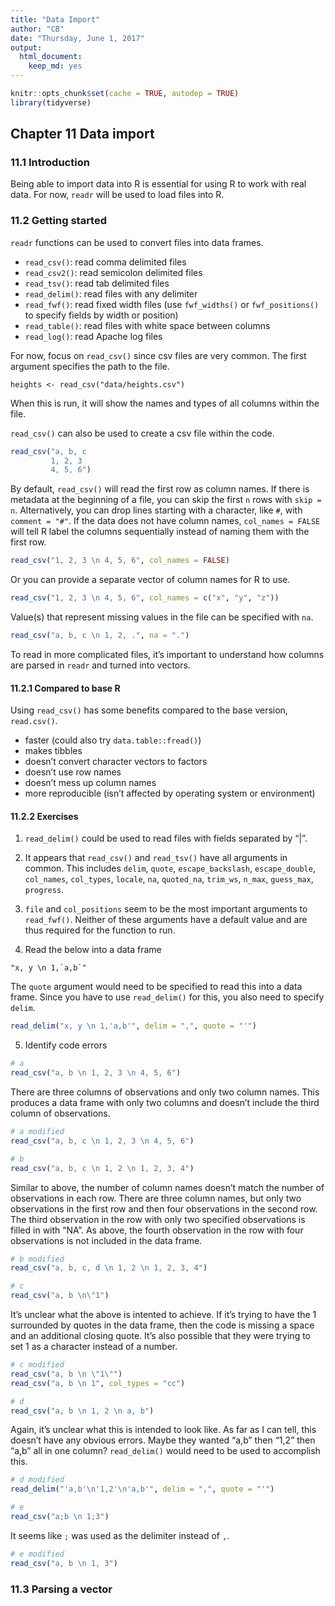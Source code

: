 ```yaml
---
title: "Data Import"
author: "CB"
date: "Thursday, June 1, 2017"
output:
  html_document:
    keep_md: yes
---
```

```r
knitr::opts_chunk$set(cache = TRUE, autodep = TRUE)
library(tidyverse)
```

## Chapter 11 Data import

### 11.1 Introduction

Being able to import data into R is essential for using R to work with real data. For now, `readr` will be used to load files into R. 

### 11.2 Getting started

`readr` functions can be used to convert files into data frames. 

* `read_csv()`: read comma delimited files
* `read_csv2()`: read semicolon delimited files
* `read_tsv()`: read tab delimited files
* `read_delim()`: read files with any delimiter
* `read_fwf()`: read fixed width files (use `fwf_widths()` or `fwf_positions()` to specify fields by width or position)
* `read_table()`: read files with white space between columns
* `read_log()`: read Apache log files

For now, focus on `read_csv()` since csv files are very common. The first argument specifies the path to the file. 
```
heights <- read_csv("data/heights.csv")
```

When this is run, it will show the names and types of all columns within the file.

`read_csv()` can also be used to create a csv file within the code. 
```r
read_csv("a, b, c
         1, 2, 3
         4, 5, 6")
```

By default, `read_csv()` will read the first row as column names. If there is metadata at the beginning of a file, you can skip the first `n` rows with `skip = n`. Alternatively, you can drop lines starting with a character, like `#`, with `comment = "#"`. If the data does not have column names, `col_names = FALSE` will tell R label the columns sequentially instead of naming them with the first row. 
```r
read_csv("1, 2, 3 \n 4, 5, 6", col_names = FALSE)
```

Or you can provide a separate vector of column names for R to use.
```r
read_csv("1, 2, 3 \n 4, 5, 6", col_names = c("x", "y", "z"))
```

Value(s) that represent missing values in the file can be specified with `na`.
```r
read_csv("a, b, c \n 1, 2, .", na = ".")
```

To read in more complicated files, it's important to understand how columns are parsed in `readr` and turned into vectors.

#### 11.2.1 Compared to base R

Using `read_csv()` has some benefits compared to the base version, `read.csv()`. 

* faster (could also try `data.table::fread()`)
* makes tibbles
* doesn't convert character vectors to factors
* doesn't use row names
* doesn't mess up column names
* more reproducible (isn't affected by operating system or environment)

#### 11.2.2 Exercises

1. `read_delim()` could be used to read files with fields separated by "|".

2. It appears that `read_csv()` and `read_tsv()` have all arguments in common. This includes `delim`, `quote`, `escape_backslash`, `escape_double`, `col_names`, `col_types`, `locale`, `na`, `quoted_na`, `trim_ws`, `n_max`, `guess_max`, `progress`. 

3. `file` and `col_positions` seem to be the most important arguments to `read_fwf()`. Neither of these arguments have a default value and are thus required for the function to run.

4. Read the below into a data frame 
```
"x, y \n 1,`a,b`"
```

The `quote` argument would need to be specified to read this into a data frame. Since you have to use `read_delim()` for this, you also need to specify `delim`. 
```r
read_delim("x, y \n 1,'a,b'", delim = ",", quote = "'")
```

5. Identify code errors
```r
# a
read_csv("a, b \n 1, 2, 3 \n 4, 5, 6")
```

There are three columns of observations and only two column names. This produces a data frame with only two columns and doesn't include the third column of observations.
```r
# a modified
read_csv("a, b, c \n 1, 2, 3 \n 4, 5, 6")
```

```r
# b
read_csv("a, b, c \n 1, 2 \n 1, 2, 3, 4")
```

Similar to above, the number of column names doesn't match the number of observations in each row. There are three column names, but only two observations in the first row and then four observations in the second row. The third observation in the row with only two specified observations is filled in with "NA". As above, the fourth observation in the row with four observations is not included in the data frame.
```r
# b modified
read_csv("a, b, c, d \n 1, 2 \n 1, 2, 3, 4")
```

```r
# c
read_csv("a, b \n\"1")
```

It's unclear what the above is intented to achieve. If it's trying to have the 1 surrounded by quotes in the data frame, then the code is missing a space and an additional closing quote. It's also possible that they were trying to set 1 as a character instead of a number.
```r
# c modified
read_csv("a, b \n \"1\"")
read_csv("a, b \n 1", col_types = "cc")
```

```r
# d
read_csv("a, b \n 1, 2 \n a, b")
```

Again, it's unclear what this is intended to look like. As far as I can tell, this doesn't have any obvious errors. Maybe they wanted "a,b" then "1,2" then "a,b" all in one column? `read_delim()` would need to be used to accomplish this.
```r
# d modified
read_delim("'a,b'\n'1,2'\n'a,b'", delim = ",", quote = "'")
```

```r
# e
read_csv("a;b \n 1;3")
```

It seems like `;` was used as the delimiter instead of `,`.
```r
# e modified
read_csv("a, b \n 1, 3")
```

### 11.3 Parsing a vector